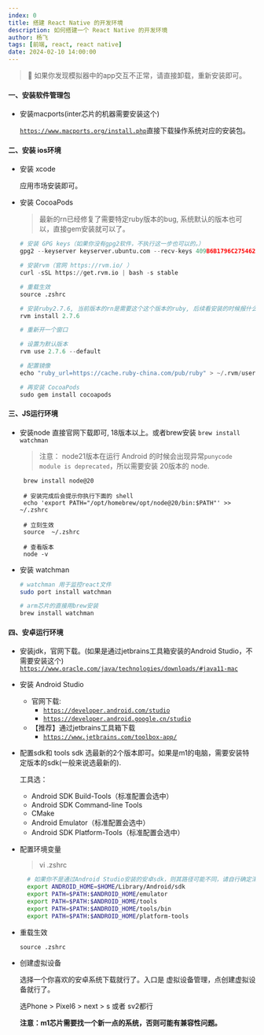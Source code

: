 ```yaml
---
index: 0
title: 搭建 React Native 的开发环境
description: 如何搭建一个 React Native 的开发环境
author: 杨飞
tags: [前端, react, react native]
date: 2024-02-10 14:00:00
---
```


> 📌 如果你发现模拟器中的app交互不正常，请直接卸载，重新安装即可。

#### 一、安装软件管理包

  - 安装macports(inter芯片的机器需要安装这个)

    [`https://www.macports.org/install.php`](https://www.macports.org/install.php)直接下载操作系统对应的安装包。

#### 二、安装 ios环境

  - 安装 xcode

    应用市场安装即可。

  - 安装 CocoaPods
    > 最新的rn已经修复了需要特定ruby版本的bug, 系统默认的版本也可以，直接gem安装就可以了。

    ```python
    # 安装 GPG keys（如果你没有gpg2软件，不执行这一步也可以的。）
    gpg2 --keyserver keyserver.ubuntu.com --recv-keys 409B6B1796C275462A1703113804BB82D39DC0E3 7D2BAF1CF37B13E2069D6956105BD0E739499BDB

    # 安装rvm（官网 https://rvm.io/ ）
    curl -sSL https://get.rvm.io | bash -s stable

    # 重载生效
    source .zshrc

    # 安装ruby2.7.6, 当前版本的rn是需要这个这个版本的ruby, 后续看安装的时候报什么错误，一般会告诉你 gemfile 指定的版本，安装那个版本就行了。
    rvm install 2.7.6

    # 重新开一个窗口

    # 设置为默认版本
    rvm use 2.7.6 --default

    # 配置镜像
    echo "ruby_url=https://cache.ruby-china.com/pub/ruby" > ~/.rvm/user/db

    # 再安装 CocoaPods
    sudo gem install cocoapods

    ```

#### 三、JS运行环境

  - 安装node
    直接官网下载即可, 18版本以上。或者brew安装 `brew install watchman`

    > 注意：
    > node21版本在运行 Android 的时候会出现异常`punycode module is deprecated`，所以需要安装 20版本的 node.
    ```shell
     brew install node@20

     # 安装完成后会提示你执行下面的 shell
     echo 'export PATH="/opt/homebrew/opt/node@20/bin:$PATH"' >> ~/.zshrc

     # 立刻生效
     source  ~/.zshrc

     # 查看版本
     node -v
    ```

  - 安装 watchman

    ```bash
    # watchman 用于监控react文件
    sudo port install watchman

    # arm芯片的直接用brew安装
    brew install watchman

    ```

#### 四、安卓运行环境

- 安装jdk，官网下载。(如果是通过jetbrains工具箱安装的Android Studio，不需要安装这个)
  [`https://www.oracle.com/java/technologies/downloads/#java11-mac`](https://www.oracle.com/java/technologies/downloads/#java11-mac)  &#x20;

- 安装 Android Studio
  - 官网下载:
    - [`https://developer.android.com/studio`](https://developer.android.com/studio)
    - [`https://developer.android.google.cn/studio`](https://developer.android.google.cn/studio)
  - 【推荐】通过jetbrains工具箱下载
    - [`https://www.jetbrains.com/toolbox-app/`](https://www.jetbrains.com/toolbox-app/)

- 配置sdk和 tools
  sdk 选最新的2个版本即可。如果是m1的电脑，需要安装特定版本的sdk(一般来说选最新的).

  工具选：
    - Android SDK Build-Tools（标准配置会选中）
    - Android SDK Command-line Tools
    - CMake
    - Android Emulator（标准配置会选中）
    - Android SDK Platform-Tools（标准配置会选中）

- 配置环境变量
  > vi .zshrc
  ```bash
    # 如果你不是通过Android Studio安装的安卓sdk，则其路径可能不同，请自行确定清楚。
    export ANDROID_HOME=$HOME/Library/Android/sdk
    export PATH=$PATH:$ANDROID_HOME/emulator
    export PATH=$PATH:$ANDROID_HOME/tools
    export PATH=$PATH:$ANDROID_HOME/tools/bin
    export PATH=$PATH:$ANDROID_HOME/platform-tools
    ```

- 重载生效
  ```shell
  source .zshrc
  ```

- 创建虚拟设备

  选择一个你喜欢的安卓系统下载就行了。入口是 虚拟设备管理，点创建虚拟设备就行了。

  选Phone > Pixel6 > next > s 或者 sv2都行

  **注意：m1芯片需要找一个新一点的系统，否则可能有兼容性问题。**
